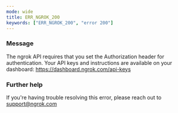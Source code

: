 ```yaml
---
mode: wide
title: ERR_NGROK_200
keywords: ["ERR_NGROK_200", "error 200"]
---
```


### Message

The ngrok API requires that you set the Authorization header for authentication. Your API keys and instructions are available on your dashboard: https://dashboard.ngrok.com/api-keys

### Further help

If you're having trouble resolving this error, please reach out to [support@ngrok.com](mailto:support@ngrok.com?subject=Help%20with%20ERR_NGROK_200)
